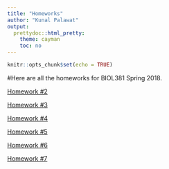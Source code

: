 ```yaml
---
title: "Homeworks"
author: "Kunal Palawat"
output:
  prettydoc::html_pretty:
    theme: cayman
    toc: no
---
```


```r
knitr::opts_chunk$set(echo = TRUE)
```

#Here are all the homeworks for BIOL381 Spring 2018.


[Homework #2](https://kpalawat223.github.io/CompBiol381/homework2)

[Homework #3](https://kpalawat223.github.io/CompBiol381/HWinprogress)

[Homework #4](https://kpalawat223.github.io/CompBiol381/HWinprogress)

[Homework #5](https://kpalawat223.github.io/CompBiol381/HWinprogress)

[Homework #6](https://kpalawat223.github.io/CompBiol381/HWinprogress)

[Homework #7](https://kpalawat223.github.io/CompBiol381/HWinprogress)